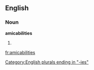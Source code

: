 ==English==

===Noun===
'''amicabilities'''

# {{plural of|[[amicability]]}}

[[Category:English plurals ending in "-ies"]]

[[fr:amicabilities]]